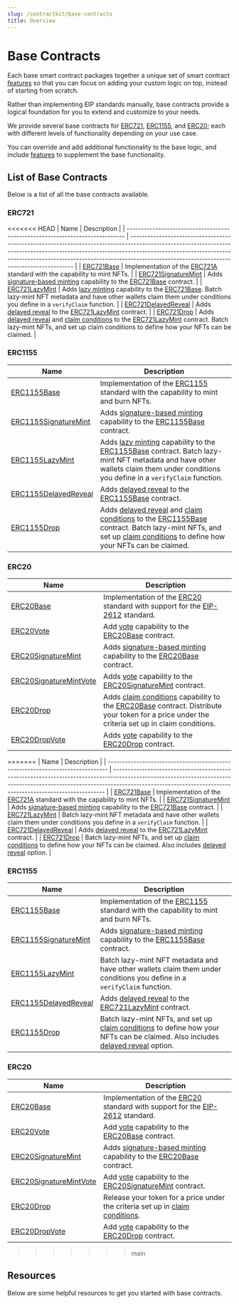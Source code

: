 ```yaml
---
slug: /contractkit/base-contracts
title: Overview
---
```



# Base Contracts

<div className="heroGrid">
  
  <div>
    <p>
      Each base smart contract packages together a unique set of smart contract <a href='/contractkit/features'>features</a> so that you can focus on
      adding your custom logic on top, instead of starting from scratch.
    </p>

Rather than implementing EIP standards manually, base contracts provide a logical foundation for you to extend and customize to your needs.

We provide several base contracts for [ERC721](/contractkit/base-contracts/erc-721/erc721base), [ERC1155](/contractkit/base-contracts/erc-1155/erc1155base), and
[ERC20](/contractkit/base-contracts/erc-20/erc20base); each with different levels of functionality depending on your use case.

You can override and add additional functionality to the base logic, and include [features](/contractkit/features) to supplement the base functionality.

</div>

<div className="heroGridImageContainer">
  <ThemedImage
    sources={{
      light: "/assets/extensions.png",
      dark: "/assets/extensions.png",
    }}
    className="heroGridImage"
    alt="thirdweb dashboard"
  />
</div>

</div>

## List of Base Contracts

Below is a list of all the base contracts available.

### ERC721

<<<<<<< HEAD
| Name | Description |
| ----------------------------------------------------------------------------- | ---------------------------------------------------------------------------------------------------------------------------------------------------------------------------------------------------------------------------------------------------------------------------------------------------- |
| [ERC721Base](/extensions/base-contracts/erc-721/erc721base) | Implementation of the [ERC721A](https://www.erc721a.org/) standard with the capability to mint NFTs. |
| [ERC721SignatureMint](/extensions/base-contracts/erc-721/erc721signaturemint) | Adds [signature-based minting](/extensions/erc721signaturemintable) capability to the [ERC721Base](/extensions/base-contracts/erc-721/erc721base) contract. |
| [ERC721LazyMint](/extensions/base-contracts/erc-721/erc721lazymint) | Adds [lazy minting](/extensions/erc721lazymintable) capability to the [ERC721Base](/extensions/base-contracts/erc-721/erc721base). Batch lazy-mint NFT metadata and have other wallets claim them under conditions you define in a `verifyClaim` function. |
| [ERC721DelayedReveal](/extensions/base-contracts/erc-721/erc721delayedreveal) | Adds [delayed reveal](/extensions/erc721revealable) to the [ERC721LazyMint](/extensions/base-contracts/erc-721/erc721lazymint) contract. |
| [ERC721Drop](/extensions/base-contracts/erc-721/erc721drop) | Adds [delayed reveal](/extensions/erc721revealable) and [claim conditions](/extensions/erc721claimablewithconditions) to the [ERC721LazyMint](/extensions/base-contracts/erc-721/erc721lazymint) contract. Batch lazy-mint NFTs, and set up claim conditions to define how your NFTs can be claimed. |

### ERC1155

| Name                                                                             | Description                                                                                                                                                                                                                                                                                                                                     |
| -------------------------------------------------------------------------------- | ----------------------------------------------------------------------------------------------------------------------------------------------------------------------------------------------------------------------------------------------------------------------------------------------------------------------------------------------- |
| [ERC1155Base](/extensions/base-contracts/erc-1155/erc1155base)                   | Implementation of the [ERC1155](https://eips.ethereum.org/EIPS/eip-1155) standard with the capability to mint and burn NFTs.                                                                                                                                                                                                                    |
| [ERC1155SignatureMint](/extensions/base-contracts/erc-1155/erc1155signaturemint) | Adds [signature-based minting](/extensions/erc1155signaturemintable) capability to the [ERC1155Base](/extensions/base-contracts/erc-1155/erc1155base) contract.                                                                                                                                                                                 |
| [ERC1155LazyMint](/extensions/base-contracts/erc-1155/erc1155lazymint)           | Adds [lazy minting](/extensions/erc1155lazymintable) capability to the [ERC1155Base](/extensions/base-contracts/erc-1155/erc1155base) contract. Batch lazy-mint NFT metadata and have other wallets claim them under conditions you define in a `verifyClaim` function.                                                                         |
| [ERC1155DelayedReveal](/extensions/base-contracts/erc-1155/erc1155delayedreveal) | Adds [delayed reveal](/extensions/erc1155revealable) to the [ERC1155Base](/extensions/base-contracts/erc-1155/erc1155base) contract.                                                                                                                                                                                                            |
| [ERC1155Drop](/extensions/base-contracts/erc-1155/erc1155drop)                   | Adds [delayed reveal](/extensions/erc1155revealable) and [claim conditions](/extensions/erc1155claimablewithconditions) to the [ERC1155Base](/extensions/base-contracts/erc-1155/erc1155base) contract. Batch lazy-mint NFTs, and set up [claim conditions](/extensions/erc1155claimablewithconditions) to define how your NFTs can be claimed. |

### ERC20

| Name                                                                                | Description                                                                                                                                                                                                                                  |
| ----------------------------------------------------------------------------------- | -------------------------------------------------------------------------------------------------------------------------------------------------------------------------------------------------------------------------------------------- |
| [ERC20Base](/extensions/base-contracts/erc-20/erc20base)                            | Implementation of the [ERC20](https://eips.ethereum.org/EIPS/eip-20) standard with support for the [EIP-2612](https://eips.ethereum.org/EIPS/eip-2612) standard.                                                                             |
| [ERC20Vote](/extensions/base-contracts/erc-20/erc20vote)                            | Add [vote](https://github.com/thirdweb-dev/contracts/blob/main/contracts/openzeppelin-presets/token/ERC20/extensions/ERC20Votes.sol) capability to the [ERC20Base](/extensions/base-contracts/erc-20/erc20base) contract.                    |
| [ERC20SignatureMint](/extensions/base-contracts/erc-20/erc20signaturemint)          | Adds [signature-based minting](/extensions/erc20signaturemintable) capability to the [ERC20Base](/extensions/base-contracts/erc-20/erc20base) contract.                                                                                      |
| [ERC20SignatureMintVote](/extensions/base-contracts/erc-20/erc20signaturemint-vote) | Adds [vote](https://github.com/thirdweb-dev/contracts/blob/main/contracts/openzeppelin-presets/token/ERC20/extensions/ERC20Votes.sol) capability to the [ERC20SignatureMint](/extensions/base-contracts/erc-20/erc20signaturemint) contract. |
| [ERC20Drop](/extensions/base-contracts/erc-20/erc20drop)                            | Adds [claim conditions](/extensions/erc1155claimablewithconditions) capability to the [ERC20Base](/extensions/base-contracts/erc-20/erc20base) contract. Distribute your token for a price under the criteria set up in claim conditions.    |
| [ERC20DropVote](/extensions/base-contracts/erc-20/erc20drop-vote)                   | Adds [vote](https://github.com/thirdweb-dev/contracts/blob/main/contracts/openzeppelin-presets/token/ERC20/extensions/ERC20Votes.sol) capability to the [ERC20Drop](/extensions/base-contracts/erc-20/erc20drop) contract.                   |

=======
| Name | Description |
| ------------------------------------------------------------------------------ | --------------------------------------------------------------------------------------------------------------------------------------------------------------------------------------------------------------------------------------- |
| [ERC721Base](/contractkit/base-contracts/erc-721/erc721base) | Implementation of the [ERC721A](https://www.erc721a.org/) standard with the capability to mint NFTs. |
| [ERC721SignatureMint](/contractkit/base-contracts/erc-721/erc721signaturemint) | Adds [signature-based minting](/contractkit/erc721signaturemintable) capability to the [ERC721Base](/contractkit/base-contracts/erc-721/erc721base) contract. |
| [ERC721LazyMint](/contractkit/base-contracts/erc-721/erc721lazymint) | Batch lazy-mint NFT metadata and have other wallets claim them under conditions you define in a `verifyClaim` function. |
| [ERC721DelayedReveal](/contractkit/base-contracts/erc-721/erc721delayedreveal) | Adds [delayed reveal](/contractkit/erc721revealable) to the [ERC721LazyMint](/contractkit/base-contracts/erc-721/erc721lazymint) contract. |
| [ERC721Drop](/contractkit/base-contracts/erc-721/erc721drop) | Batch lazy-mint NFTs, and set up [claim conditions](/contractkit/erc721claimablewithconditions) to define how your NFTs can be claimed. Also includes [delayed reveal](/contractkit/base-contracts/erc-721/erc721delayedreveal) option. |

### ERC1155

| Name                                                                              | Description                                                                                                                                                                                                                                |
| --------------------------------------------------------------------------------- | ------------------------------------------------------------------------------------------------------------------------------------------------------------------------------------------------------------------------------------------ |
| [ERC1155Base](/contractkit/base-contracts/erc-1155/erc1155base)                   | Implementation of the [ERC1155](https://eips.ethereum.org/EIPS/eip-1155) standard with the capability to mint and burn NFTs.                                                                                                               |
| [ERC1155SignatureMint](/contractkit/base-contracts/erc-1155/erc1155signaturemint) | Adds [signature-based minting](/contractkit/erc1155signaturemintable) capability to the [ERC1155Base](/contractkit/base-contracts/erc-1155/erc1155base) contract.                                                                          |
| [ERC1155LazyMint](/contractkit/base-contracts/erc-1155/erc1155lazymint)           | Batch lazy-mint NFT metadata and have other wallets claim them under conditions you define in a `verifyClaim` function.                                                                                                                    |
| [ERC1155DelayedReveal](/contractkit/base-contracts/erc-1155/erc1155delayedreveal) | Adds [delayed reveal](/contractkit/erc1155revealable) to the [ERC721LazyMint](/contractkit/base-contracts/erc-1155/erc1155lazymint) contract.                                                                                              |
| [ERC1155Drop](/contractkit/base-contracts/erc-1155/erc1155drop)                   | Batch lazy-mint NFTs, and set up [claim conditions](/contractkit/erc1155claimablewithconditions) to define how your NFTs can be claimed. Also includes [delayed reveal](/contractkit/base-contracts/erc-1155/erc1155delayedreveal) option. |

### ERC20

| Name                                                                                 | Description                                                                                                                                                                                                                                   |
| ------------------------------------------------------------------------------------ | --------------------------------------------------------------------------------------------------------------------------------------------------------------------------------------------------------------------------------------------- |
| [ERC20Base](/contractkit/base-contracts/erc-20/erc20base)                            | Implementation of the [ERC20](https://eips.ethereum.org/EIPS/eip-20) standard with support for the [EIP-2612](https://eips.ethereum.org/EIPS/eip-2612) standard.                                                                              |
| [ERC20Vote](/contractkit/base-contracts/erc-20/erc20vote)                            | Add [vote](https://github.com/thirdweb-dev/contracts/blob/main/contracts/openzeppelin-presets/token/ERC20/contractkit/ERC20Votes.sol) capability to the [ERC20Base](/contractkit/base-contracts/erc-20/erc20base) contract.                   |
| [ERC20SignatureMint](/contractkit/base-contracts/erc-20/erc20signaturemint)          | Adds [signature-based minting](/contractkit/erc20signaturemintable) capability to the [ERC20Base](/contractkit/base-contracts/erc-20/erc20base) contract.                                                                                     |
| [ERC20SignatureMintVote](/contractkit/base-contracts/erc-20/erc20signaturemint-vote) | Add [vote](https://github.com/thirdweb-dev/contracts/blob/main/contracts/openzeppelin-presets/token/ERC20/contractkit/ERC20Votes.sol) capability to the [ERC20SignatureMint](/contractkit/base-contracts/erc-20/erc20signaturemint) contract. |
| [ERC20Drop](/contractkit/base-contracts/erc-20/erc20drop)                            | Release your token for a price under the criteria set up in [claim conditions](/contractkit/erc1155claimablewithconditions).                                                                                                                  |
| [ERC20DropVote](/contractkit/base-contracts/erc-20/erc20drop-vote)                   | Add [vote](https://github.com/thirdweb-dev/contracts/blob/main/contracts/openzeppelin-presets/token/ERC20/contractkit/ERC20Votes.sol) capability to the [ERC20Drop](/contractkit/base-contracts/erc-20/erc20drop) contract.                   |

> > > > > > > main

## Resources

Below are some helpful resources to get you started with base contracts.

<div className="row" style={{ marginBottom: 24 }}>
  <div className="col col--6" style={{ marginTop: 8 }}>
    <QuickstartCard
      name="Get Started: Customize a Base Contract"
      link="https://portal.thirdweb.com/getting-started/creating-custom-contracts"
      image="/assets/icons/education.png"
    />
  </div>
  <div className="col col--6" style={{ marginTop: 8 }}>
    <QuickstartCard
      name="Guide: Build A MAYC Clone by Customizing Base Contracts"
      link="https://blog.thirdweb.com/guides/create-an-mayc-collection-clone/"
      image="/assets/icons/education.png"
    />
  </div>
</div>
